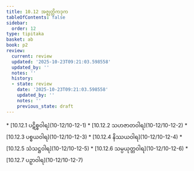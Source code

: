 ```yaml
---
title: 10.12 အဇ္ဈတ္တိကဒုက
tableOfContents: false
sidebar:
  order: 12
type: tipitaka
basket: ab
book: p2
review:
  current: review
  updated: '2025-10-23T09:21:03.598558'
  updated_by: ''
  notes: ''
  history:
  - state: review
    date: '2025-10-23T09:21:03.598558'
    updated_by: ''
    notes: ''
    previous_state: draft
---
```



<ReviewStatus review={frontmatter.review} showDetails={true} />

<HypothesisAnnotation frontmatter={frontmatter} />

<DynamicBreadcrumb />



<TableOfContents book="p2" section="10.12">
* [10.12.1 ပဋိစ္စဝါရ](10-12/10-12-1)
* [10.12.2 သဟဇာတဝါရ](10-12/10-12-2)
* [10.12.3 ပစ္စယဝါရ](10-12/10-12-3)
* [10.12.4 နိဿယဝါရ](10-12/10-12-4)
* [10.12.5 သံသဋ္ဌဝါရ](10-12/10-12-5)
* [10.12.6 သမ္ပယုတ္တဝါရ](10-12/10-12-6)
* [10.12.7 ပဉှာဝါရ](10-12/10-12-7)
</TableOfContents>